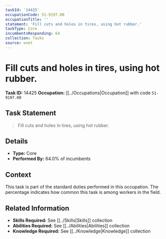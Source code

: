 ```yaml
---
taskId: '14425'
occupationCode: 51-9197.00
occupationTitle: ''
statement: 'Fill cuts and holes in tires, using hot rubber.'
taskType: Core
incumbentsResponding: 64
collection: Tasks
source: onet
---
```

# Fill cuts and holes in tires, using hot rubber.

**Task ID:** 14425
**Occupation:** [[../Occupations|Occupation]] with code `51-9197.00`

## Task Statement

> Fill cuts and holes in tires, using hot rubber.

## Details

- **Type:** Core
- **Performed By:** 64.0% of incumbents

## Context

This task is part of the standard duties performed in this occupation. The percentage indicates how common this task is among workers in the field.

## Related Information

- **Skills Required:** See [[../Skills|Skills]] collection
- **Abilities Required:** See [[../Abilities|Abilities]] collection
- **Knowledge Required:** See [[../Knowledge|Knowledge]] collection
